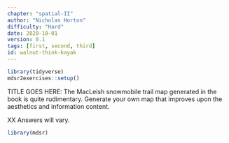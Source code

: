 ```yaml
---
chapter: "spatial-II"
author: "Nicholas Horton"
difficulty: "Hard"
date: 2020-10-01 
version: 0.1
tags: [first, second, third]
id: walnut-think-kayak
---
```


```r
library(tidyverse)
mdsr2exercises::setup()
```

TITLE GOES HERE: The MacLeish snowmobile trail map generated in the book is quite rudimentary.
Generate your own map that improves upon the aesthetics and information content.  

 <!--begin-answer-->

XX Answers will vary.

```r
library(mdsr)
```

 <!--end-answer-->
